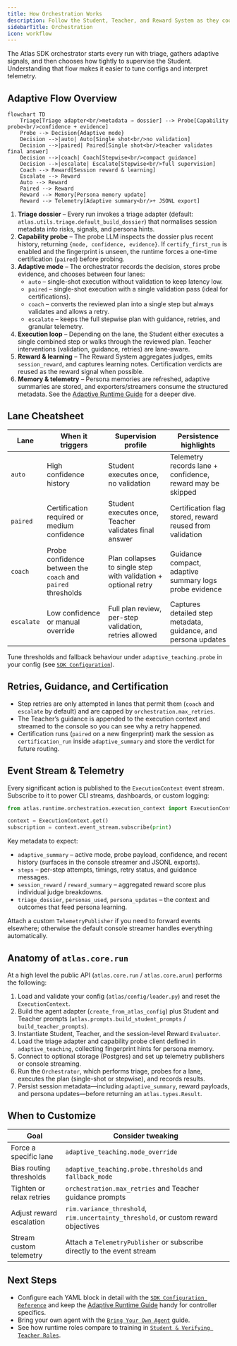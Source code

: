 ```yaml
---
title: How Orchestration Works
description: Follow the Student, Teacher, and Reward System as they coordinate an Atlas SDK run from plan to final answer.
sidebarTitle: Orchestration
icon: workflow
---
```


The Atlas SDK orchestrator starts every run with triage, gathers adaptive signals, and then chooses how tightly to supervise the Student. Understanding that flow makes it easier to tune configs and interpret telemetry.

## Adaptive Flow Overview

```mermaid
flowchart TD
    Triage[Triage adapter<br/>metadata → dossier] --> Probe[Capability probe<br/>confidence + evidence]
    Probe --> Decision{Adaptive mode}
    Decision -->|auto| Auto[Single shot<br/>no validation]
    Decision -->|paired| Paired[Single shot<br/>teacher validates final answer]
    Decision -->|coach| Coach[Stepwise<br/>compact guidance]
    Decision -->|escalate| Escalate[Stepwise<br/>full supervision]
    Coach --> Reward[Session reward & learning]
    Escalate --> Reward
    Auto --> Reward
    Paired --> Reward
    Reward --> Memory[Persona memory update]
    Reward --> Telemetry[Adaptive summary<br/>+ JSONL export]
```

1. **Triage dossier** – Every run invokes a triage adapter (default: `atlas.utils.triage.default_build_dossier`) that normalises session metadata into risks, signals, and persona hints.  
2. **Capability probe** – The probe LLM inspects the dossier plus recent history, returning `{mode, confidence, evidence}`. If `certify_first_run` is enabled and the fingerprint is unseen, the runtime forces a one-time certification (`paired`) before probing.
3. **Adaptive mode** – The orchestrator records the decision, stores probe evidence, and chooses between four lanes:
   - `auto` – single-shot execution without validation to keep latency low.
   - `paired` – single-shot execution with a single validation pass (ideal for certifications).
   - `coach` – converts the reviewed plan into a single step but always validates and allows a retry.
   - `escalate` – keeps the full stepwise plan with guidance, retries, and granular telemetry.
4. **Execution loop** – Depending on the lane, the Student either executes a single combined step or walks through the reviewed plan. Teacher interventions (validation, guidance, retries) are lane-aware.
5. **Reward & learning** – The Reward System aggregates judges, emits `session_reward`, and captures learning notes. Certification verdicts are reused as the reward signal when possible.
6. **Memory & telemetry** – Persona memories are refreshed, adaptive summaries are stored, and exporters/streamers consume the structured metadata. See the [Adaptive Runtime Guide](/runtime_adaptive_flow) for a deeper dive.

## Lane Cheatsheet

| Lane | When it triggers | Supervision profile | Persistence highlights |
|------|------------------|---------------------|------------------------|
| `auto` | High confidence history | Student executes once, no validation | Telemetry records lane + confidence, reward may be skipped |
| `paired` | Certification required or medium confidence | Student executes once, Teacher validates final answer | Certification flag stored, reward reused from validation |
| `coach` | Probe confidence between the `coach` and `paired` thresholds | Plan collapses to single step with validation + optional retry | Guidance compact, adaptive summary logs probe evidence |
| `escalate` | Low confidence or manual override | Full plan review, per-step validation, retries allowed | Captures detailed step metadata, guidance, and persona updates |

Tune thresholds and fallback behaviour under `adaptive_teaching.probe` in your config (see [`SDK Configuration`](/sdk/configuration#adaptive_teaching)).

## Retries, Guidance, and Certification

- Step retries are only attempted in lanes that permit them (`coach` and `escalate` by default) and are capped by `orchestration.max_retries`.  
- The Teacher’s guidance is appended to the execution context and streamed to the console so you can see why a retry happened.  
- Certification runs (`paired` on a new fingerprint) mark the session as `certification_run` inside `adaptive_summary` and store the verdict for future routing.

## Event Stream & Telemetry

Every significant action is published to the `ExecutionContext` event stream. Subscribe to it to power CLI streams, dashboards, or custom logging:

```python
from atlas.runtime.orchestration.execution_context import ExecutionContext

context = ExecutionContext.get()
subscription = context.event_stream.subscribe(print)
```

Key metadata to expect:

- `adaptive_summary` – active mode, probe payload, confidence, and recent history (surfaces in the console streamer and JSONL exports).
- `steps` – per-step attempts, timings, retry status, and guidance messages.
- `session_reward` / `reward_summary` – aggregated reward score plus individual judge breakdowns.
- `triage_dossier`, `personas_used`, `persona_updates` – the context and outcomes that feed persona learning.

Attach a custom `TelemetryPublisher` if you need to forward events elsewhere; otherwise the default console streamer handles everything automatically.

## Anatomy of `atlas.core.run`

At a high level the public API (`atlas.core.run` / `atlas.core.arun`) performs the following:

1. Load and validate your config (`atlas/config/loader.py`) and reset the `ExecutionContext`.
2. Build the agent adapter (`create_from_atlas_config`) plus Student and Teacher prompts (`atlas.prompts.build_student_prompts` / `build_teacher_prompts`).
3. Instantiate Student, Teacher, and the session-level Reward `Evaluator`.
4. Load the triage adapter and capability probe client defined in `adaptive_teaching`, collecting fingerprint hints for persona memory.
5. Connect to optional storage (Postgres) and set up telemetry publishers or console streaming.
6. Run the `Orchestrator`, which performs triage, probes for a lane, executes the plan (single-shot or stepwise), and records results.
7. Persist session metadata—including `adaptive_summary`, reward payloads, and persona updates—before returning an `atlas.types.Result`.

## When to Customize

| Goal | Consider tweaking |
|------|-------------------|
| Force a specific lane | `adaptive_teaching.mode_override` |
| Bias routing thresholds | `adaptive_teaching.probe.thresholds` and `fallback_mode` |
| Tighten or relax retries | `orchestration.max_retries` and Teacher guidance prompts |
| Adjust reward escalation | `rim.variance_threshold`, `rim.uncertainty_threshold`, or custom reward objectives |
| Stream custom telemetry | Attach a `TelemetryPublisher` or subscribe directly to the event stream |

## Next Steps

- Configure each YAML block in detail with the [`SDK Configuration Reference`](/sdk/configuration) and keep the [Adaptive Runtime Guide](/runtime_adaptive_flow) handy for controller specifics.
- Bring your own agent with the [`Bring Your Own Agent`](/sdk/adapters) guide.
- See how runtime roles compare to training in [`Student & Verifying Teacher Roles`](/sdk/student-verifying-teacher-roles).
